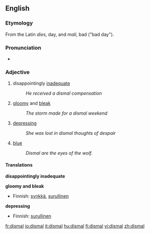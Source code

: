 ==English==

=== Etymology ===
From the Latin ''dies'', day, and ''mali'', bad ("bad day").

===Pronunciation===
*{{IPA|/ˈdɪzm(ə)l/}}

=== Adjective ===
# disappointingly [[inadequate]]
#:''He received a dismal compensation''
# [[gloomy]] and [[bleak]]
#:''The storm made for a dismal weekend''
# [[depressing]]
#:''She was lost in dismal thoughts of despair''
# [[blue]]
#:''Dismal are the eyes of the wolf.''

====Translations====
'''disappointingly inadequate'''
{{top}}
{{mid}}
{{bottom}}

'''gloomy and bleak'''
{{top}}
*Finnish: [[synkkä]], [[surullinen]]
{{mid}}
{{bottom}}

'''depressing'''
{{top}}
*Finnish: [[surullinen]]
{{mid}}
{{bottom}}

[[fr:dismal]]
[[io:dismal]]
[[it:dismal]]
[[hu:dismal]]
[[fi:dismal]]
[[vi:dismal]]
[[zh:dismal]]